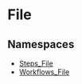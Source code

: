 
# File

## Namespaces

- [Steps\_File](../File/core_flows.File.Steps_File/page.mdx)
- [Workflows\_File](../File/core_flows.File.Workflows_File/page.mdx)
